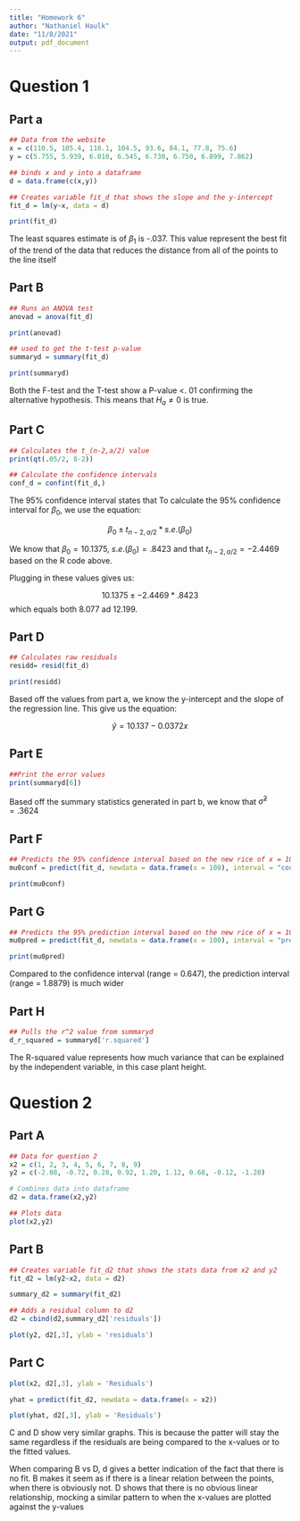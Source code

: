 ```yaml
---
title: "Homework 6"
author: "Nathaniel Haulk"
date: "11/8/2021"
output: pdf_document
---
```

# Question 1

## Part a
```r
## Data from the website
x = c(110.5, 105.4, 118.1, 104.5, 93.6, 84.1, 77.8, 75.6)
y = c(5.755, 5.939, 6.010, 6.545, 6.730, 6.750, 6.899, 7.862)

## binds x and y into a dataframe
d = data.frame(c(x,y))

## Creates variable fit_d that shows the slope and the y-intercept
fit_d = lm(y~x, data = d)

print(fit_d)
```
The least squares estimate is of $\beta_1$ is -.037. This value represent the best fit of the trend of the data that reduces the distance from all of the points to the line itself

## Part B
```r
## Runs an ANOVA test
anovad = anova(fit_d)

print(anovad)

## used to get the t-test p-value
summaryd = summary(fit_d)

print(summaryd)
```

Both the F-test and the T-test show a P-value <. 01 confirming the alternative hypothesis. This means that $H_a\neq0$ is true. 

## Part C

```r
## Calculates the t_(n-2,a/2) value
print(qt(.05/2, 8-2))

## Calculate the confidence intervals
conf_d = confint(fit_d,)

```
The 95% confidence interval states that To calculate the 95% confidence interval for $\beta_0$, we use the equation:

$$\beta_0 \pm t_{n-2,a/2} * s.e.(\beta_0)$$

We know that $\beta_0 = 10.1375$, $s.e.(\beta_0) = .8423$ and that $t_{n-2,a/2} = -2.4469$ based on the R code above.

Plugging in these values gives us:

$$10.1375 \pm -2.4469 * .8423$$
which equals both 8.077 ad 12.199.

## Part D

```r
## Calculates raw residuals
residd= resid(fit_d)

print(residd)

```


Based off the values from part a, we know the y-intercept and the slope of the regression line. This give us the equation:

$$ \hat{y} = 10.137 - 0.0372x$$

## Part E

```r

##Print the error values
print(summaryd[6])

```

Based off the summary statistics generated in part b, we know that $\hat{\sigma}^2 = .3624$

## Part F

```r
## Predicts the 95% confidence interval based on the new rice of x = 100
mu0conf = predict(fit_d, newdata = data.frame(x = 100), interval = "confidence")

print(mu0conf)
```

## Part G
```r
## Predicts the 95% prediction interval based on the new rice of x = 100
mu0pred = predict(fit_d, newdata = data.frame(x = 100), interval = "prediction")

print(mu0pred)
```

Compared to the confidence interval (range = 0.647), the prediction interval (range = 1.8879) is much wider

## Part H
```r
## Pulls the r^2 value from summaryd
d_r_squared = summaryd['r.squared']
```

The R-squared value represents how much variance that can be explained by the independent variable, in this case plant height. 

# Question 2

## Part A
```r
## Data for question 2
x2 = c(1, 2, 3, 4, 5, 6, 7, 8, 9)
y2 = c(-2.08, -0.72, 0.28, 0.92, 1.20, 1.12, 0.68, -0.12, -1.28)

# Combines data into dataframe
d2 = data.frame(x2,y2)

## Plots data
plot(x2,y2)
```

## Part B
```r
## Creates variable fit_d2 that shows the stats data from x2 and y2
fit_d2 = lm(y2~x2, data = d2)

summary_d2 = summary(fit_d2)

## Adds a residual column to d2
d2 = cbind(d2,summary_d2['residuals'])

plot(y2, d2[,3], ylab = 'residuals')
```

## Part C
```r
plot(x2, d2[,3], ylab = 'Residuals')
```


```r

yhat = predict(fit_d2, newdata = data.frame(x = x2))

plot(yhat, d2[,3], ylab = 'Residuals')
```

C and D show very similar graphs. This is because the patter will stay the same regardless if the residuals are being compared to the x-values or to the fitted values.

When comparing B vs D, d gives a better indication of the fact that there is no fit. B makes it seem as if there is a linear relation between the points, when there is obviously not. D shows that there is no obvious linear relationship, mocking a similar pattern to when the x-values are plotted against the y-values